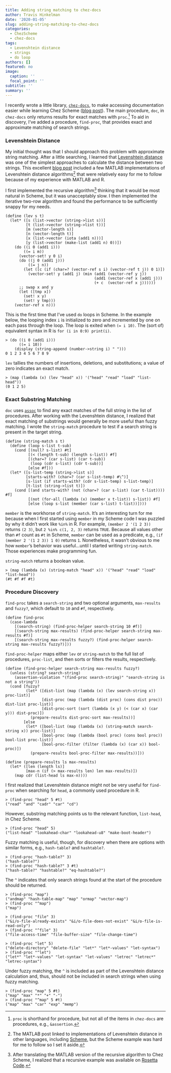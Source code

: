 ```yaml
---
title: Adding string matching to chez-docs
author: Travis Hinkelman
date: '2020-01-05'
slug: adding-string-matching-to-chez-docs
categories:
  - ChezScheme
  - chez-docs
tags:
  - Levenshtein distance
  - strings
  - do loop
authors: []
featured: no
image:
  caption: ''
  focal_point: ''
subtitle: ''
summary: ''
---
```


I recently wrote a little library, [`chez-docs`](https://github.com/hinkelman/chez-docs), to make accessing documentation easier while learning Chez Scheme ([blog post](/post/access-chez-scheme-documentation-from-repl/)). The main procedure, `doc`, in `chez-docs` only returns results for exact matches with `proc`.^[`proc` is shorthand for procedure, but not all of the items in `chez-docs` are procedures, e.g., `&assertion`.] To aid in discovery, I've added a procedure, `find-proc`, that provides exact and approximate matching of search strings.

### Levenshtein Distance

My initial thought was that I should approach this problem with approximate string matching. After a little searching, I learned that [Levenshtein distance](https://en.wikipedia.org/wiki/Levenshtein_distance) was one of the simplest approaches to calculate the distance between two strings. This excellent [blog post](https://blogs.mathworks.com/cleve/2017/08/14/levenshtein-edit-distance-between-strings/) included a few MATLAB implementations of Levenshtein distance algorithms^[The MATLAB post linked to implementations of Levenshtein distance in other languages, including [Scheme](https://en.wikibooks.org/wiki/Algorithm_Implementation/Strings/Levenshtein_distance#Scheme), but the Scheme example was hard for me to follow so I set it aside.] that were relatively easy for me to follow because of my experience with MATLAB and R. 

I first implemented the recursive algorithm^[After translating the MATLAB version of the recursive algorithm to Chez Scheme, I realized that a recursive example was available on [Rosetta Code](http://rosettacode.org/wiki/Levenshtein_distance#Scheme).] thinking that it would be most natural in Scheme, but it was unacceptably slow. I then implemented the iterative two-row algorithm and found the performance to be sufficiently snappy for my needs.

```
(define (lev s t)
  (let* ([s (list->vector (string->list s))]
         [t (list->vector (string->list t))]
         [m (vector-length s)]
         [n (vector-length t)]
         [x (list->vector (iota (add1 n)))]
         [y (list->vector (make-list (add1 n) 0))])
    (do ((i 0 (add1 i)))
        ((= i m))
      (vector-set! y 0 i)
      (do ((j 0 (add1 j)))
          ((= j n))
        (let ([c (if (char=? (vector-ref s i) (vector-ref t j)) 0 1)])
          (vector-set! y (add1 j) (min (add1 (vector-ref y j))
                                       (add1 (vector-ref x (add1 j)))
                                       (+ c  (vector-ref x j))))))
      ;; swap x and y
      (let ([tmp x])
        (set! x y)
        (set! y tmp)))
    (vector-ref x n)))
```

This is the first time that I've used `do` loops in Scheme. In the example below, the looping index `i` is initialized to zero and incremented by one on each pass through the loop. The loop is exited when `(= i 10)`. The (sort of) equivalent syntax in R is `for (i in 0:9) print(i)`.

```
> (do ((i 0 (add1 i)))
      ((= i 10))
    (display (string-append (number->string i) " ")))
0 1 2 3 4 5 6 7 8 9
```

`lev` tallies the numbers of insertions, deletions, and substitutions; a value of zero indicates an exact match. 

```
> (map (lambda (x) (lev "head" x)) '("head" "read" "load" "list-head"))
(0 1 2 5)
```

### Exact Substring Matching

`doc` uses [`assoc`](https://scheme.com/tspl4/objects.html#./objects:s58) to find any exact matches of the full string in the list of procedures. After working with the Levenshtein distance, I realized that exact matching of substrings would generally be more useful than fuzzy matching. I wrote the `string-match` procedure to test if a search string is present in the target string.

```
(define (string-match s t)
  (define (loop s-list t-sub)
    (cond [(null? s-list) #t]
          [(< (length t-sub) (length s-list)) #f]
          [(char=? (car s-list) (car t-sub))
           (loop (cdr s-list) (cdr t-sub))]
          [else #f]))
  (let* ([s-list-temp (string->list s)]
         [starts-with? (char=? (car s-list-temp) #\^)]
         [s-list (if starts-with? (cdr s-list-temp) s-list-temp)]
         [t-list (string->list t)])
    (cond [(and starts-with? (not (char=? (car s-list) (car t-list)))) #f]
          [(not (for-all (lambda (x) (member x t-list)) s-list)) #f]  
          [else (loop s-list (member (car s-list) t-list))])))
```

`member` is the workhorse of `string-match`. It's an interesting turn for me because when I first started using `member` in my Scheme code I was puzzled by why it didn't work like `%in%` in R. For example, `(member 2 '(1 2 3))` returns `(2 3)`, but `2 %in% c(1, 2, 3)` returns `TRUE`. Because all values other than `#f` count as `#t` in Scheme, `member` can be used as a predicate, e.g., `(if (member 2 '(1 2 3)) 1 0)` returns `1`. Nonetheless, it wasn't obvious to me how `member`'s behavior was useful...until I started writing `string-match`. Those experiences make programming fun.

`string-match` returns a boolean value.

```
> (map (lambda (x) (string-match "head" x)) '("head" "read" "load" "list-head"))
(#t #f #f #t)
```

### Procedure Discovery

`find-proc` takes a `search-string` and two optional arguments, `max-results` and `fuzzy?`, which default to `10` and `#f`, respectively.

```
(define find-proc
  (case-lambda
    [(search-string) (find-proc-helper search-string 10 #f)]
    [(search-string max-results) (find-proc-helper search-string max-results #f)]
    [(search-string max-results fuzzy?) (find-proc-helper search-string max-results fuzzy?)]))
```

`find-proc-helper` maps either `lev` or `string-match` to the full list of procedures, `proc-list`, and then sorts or filters the results, respectively.

```
(define (find-proc-helper search-string max-results fuzzy?)
  (unless (string? search-string)
    (assertion-violation "(find-proc search-string)" "search-string is not a string"))
  (cond [fuzzy?
         (let* ([dist-list (map (lambda (x) (lev search-string x)) proc-list)]
                [dist-proc (map (lambda (dist proc) (cons dist proc)) dist-list proc-list)]
                [dist-proc-sort (sort (lambda (x y) (< (car x) (car y))) dist-proc)])
           (prepare-results dist-proc-sort max-results))]
        [else
         (let* ([bool-list (map (lambda (x) (string-match search-string x)) proc-list)]
                [bool-proc (map (lambda (bool proc) (cons bool proc)) bool-list proc-list)]
                [bool-proc-filter (filter (lambda (x) (car x)) bool-proc)])
           (prepare-results bool-proc-filter max-results))]))

(define (prepare-results ls max-results)
  (let* ([len (length ls)]
         [max-n (if (> max-results len) len max-results)])
    (map cdr (list-head ls max-n))))
```

I first realized that Levenshtein distance might not be very useful for `find-proc` when searching for `head`, a commonly used procedure in R.

```
> (find-proc "head" 5 #t)
("read" "and" "cadr" "car" "cd")
```

However, substring matching points us to the relevant function, `list-head`, in Chez Scheme. 

```
> (find-proc "head" 5)
("list-head" "lookahead-char" "lookahead-u8" "make-boot-header")
```

Fuzzy matching is useful, though, for discovery when there are options with similar forms, e.g., `hash-table?` and `hashtable?`.

```
> (find-proc "hash-table?" 3)
("hash-table?")
> (find-proc "hash-table?" 3 #t)
("hash-table?" "hashtable?" "eq-hashtable?")
```

The `^` indicates that only search strings found at the start of the procedure should be returned.

```
> (find-proc "map")
("andmap" "hash-table-map" "map" "ormap" "vector-map")
> (find-proc "^map")
("map")

> (find-proc "file" 3)
("&i/o-file-already-exists" "&i/o-file-does-not-exist" "&i/o-file-is-read-only")
> (find-proc "^file" 3)
("file-access-time" "file-buffer-size" "file-change-time")

> (find-proc "let" 5)
("delete-directory" "delete-file" "let*" "let*-values" "let-syntax")
> (find-proc "^let")
("let*" "let*-values" "let-syntax" "let-values" "letrec" "letrec*" "letrec-syntax")
```

Under fuzzy matching, the `^` is included as part of the Levenshtein distance calculation and, thus, should not be included in search strings when using fuzzy matching.

```
> (find-proc "map" 5 #t)
("map" "max" "*" "+" "-")
> (find-proc "^map" 5 #t)
("map" "max" "car" "exp" "memp")
```